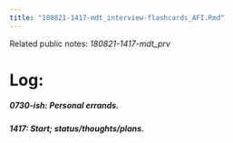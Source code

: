 ```yaml
---
title: "180821-1417-mdt_interview-flashcards_AFI.Rmd"
---
```


Related public notes: _180821-1417-mdt_prv_

# Log:

##### 0730-ish: Personal errands.

##### 1417: Start; status/thoughts/plans.
